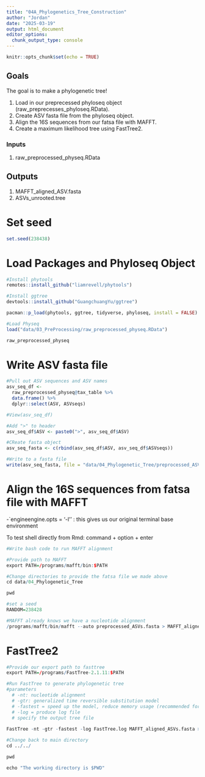 ```yaml
---
title: "04A_Phylogenetics_Tree_Construction"
author: "Jordan"
date: "2025-03-19"
output: html_document
editor_options: 
  chunk_output_type: console
---
```


```r
knitr::opts_chunk$set(echo = TRUE)
```

## Goals
The goal is to make a phylogenetic tree!

1. Load in our preprecessed phyloseq object (raw_preprecesses_phyloseq.RData).
2. Create ASV fasta file from the phyloseq object.
3. Align the 16S sequences from our fatsa file with MAFFT.
4. Create a maximum likelihood tree using FastTree2.

### Inputs
1. raw_preprocessed_physeq.RData

## Outputs 
1. MAFFT_aligned_ASV.fasta
2. ASVs_unrooted.tree


# Set seed

```r
set.seed(238438)
```

# Load Packages and Phyloseq Object

```r
#Install phytools
remotes::install_github("liamrevell/phytools")

#Install ggtree
devtools::install_github("GuangchuangYu/ggtree")

pacman::p_load(phytools, ggtree, tidyverse, phyloseq, install = FALSE)

#Load Physeq
load("data/03_PreProcessing/raw_preprocessed_physeq.RData")

raw_preprocessed_physeq
```

# Write ASV fasta file

```r
#Pull out ASV sequences and ASV names
asv_seq_df <-
  raw_preprocessed_physeq@tax_table %>%
  data.frame() %>%
  dplyr::select(ASV, ASVseqs)

#View(asv_seq_df)

#Add ">" to header
asv_seq_df$ASV <- paste0(">", asv_seq_df$ASV)

#CReate fasta object
asv_seq_fasta <- c(rbind(asv_seq_df$ASV, asv_seq_df$ASVseqs))

#Write to a fasta file
write(asv_seq_fasta, file = "data/04_Phylogenetic_Tree/preprocessed_ASVs.fasta")
```

# Align the 16S sequences from fatsa file with MAFFT
-`engineengine.opts = '-l'' : this gives us our original terminal base environment

To test shell directly from Rmd: command + option + enter 
```r
#Write bash code to run MAFFT alignment

#Provide path to MAFFT
export PATH=/programs/mafft/bin:$PATH

#Change directories to provide the fatsa file we made above
cd data/04_Phylogenetic_Tree

pwd

#set a seed
RANDOM=238428

#MAFFT already knows we have a nucleotide alignment
/programs/mafft/bin/mafft --auto preprocessed_ASVs.fasta > MAFFT_aligned_ASVs.fasta

```

# FastTree2

```r
#Provide our export path to fasttree
export PATH=/programs/FastTree-2.1.11:$PATH

#Run FastTree to generate phylogenetic tree
#parameters
  # -nt: nucleotide alignment
  # -gtr: generalized time reversible substitution model
  # -fastest = speed up the model, reduce memory usage (recommended for >50,000)
  # -log = produce log file
  # specify the output tree file
  
FastTree -nt -gtr -fastest -log FastTree.log MAFFT_aligned_ASVs.fasta > ASVs_unrooted.tree

#Change back to main directory 
cd ../../

pwd

echo "The working directory is $PWD"
```





